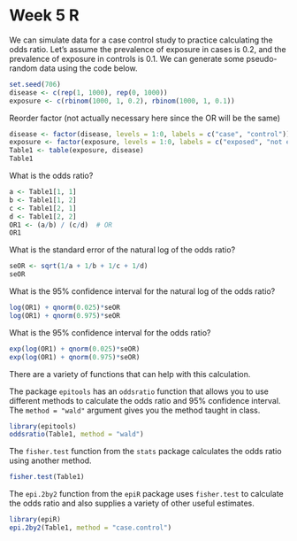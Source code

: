 Week 5 R
====

We can simulate data for a case control study to practice calculating the odds ratio. Let's assume the prevalence of exposure in cases is 0.2, and the prevalence of exposure in controls is 0.1. We can generate some pseudo-random data using the code below.

```r
set.seed(706)
disease <- c(rep(1, 1000), rep(0, 1000))
exposure <- c(rbinom(1000, 1, 0.2), rbinom(1000, 1, 0.1))
```

Reorder factor (not actually necessary here since the OR will be the same)

```r
disease <- factor(disease, levels = 1:0, labels = c("case", "control"))
exposure <- factor(exposure, levels = 1:0, labels = c("exposed", "not exposed"))
Table1 <- table(exposure, disease)
Table1
```

What is the odds ratio?

```r
a <- Table1[1, 1]
b <- Table1[1, 2]
c <- Table1[2, 1]
d <- Table1[2, 2]
OR1 <- (a/b) / (c/d)  # OR
OR1
```

What is the standard error of the natural log of the odds ratio?

```r
seOR <- sqrt(1/a + 1/b + 1/c + 1/d)
seOR
```

What is the 95% confidence interval for the natural log of the odds ratio?

```r
log(OR1) + qnorm(0.025)*seOR
log(OR1) + qnorm(0.975)*seOR
```

What is the 95% confidence interval for the odds ratio?

```r
exp(log(OR1) + qnorm(0.025)*seOR)
exp(log(OR1) + qnorm(0.975)*seOR)
```

There are a variety of functions that can help with this calculation.

The package `epitools` has an `oddsratio` function that allows you to use different methods to calculate the odds ratio and 95% confidence interval. The `method = "wald"` argument gives you the method taught in class.
```r
library(epitools)
oddsratio(Table1, method = "wald")
```

The `fisher.test` function from the `stats` package calculates the odds ratio using another method.

```r
fisher.test(Table1)
```

The `epi.2by2` function from the `epiR` package uses `fisher.test` to calculate the odds ratio and also supplies a variety of other useful estimates.
```r
library(epiR)
epi.2by2(Table1, method = "case.control")
```

